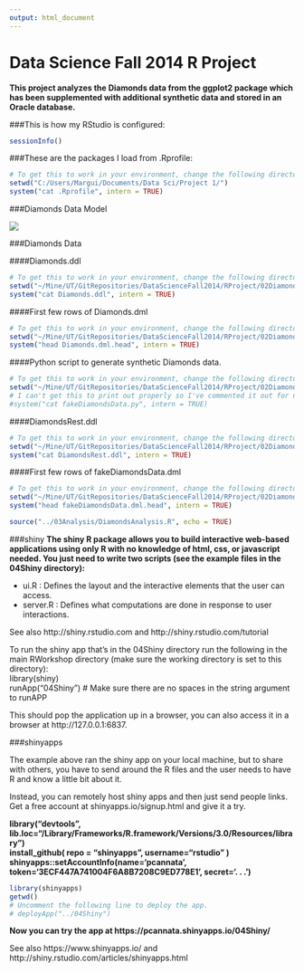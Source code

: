 ---
output: html_document
---
Data Science Fall 2014 R Project
===
**This project analyzes the Diamonds data from the ggplot2 package which has been supplemented with additional synthetic data and stored in an Oracle database.**

###This is how my RStudio is configured:
```{r}
sessionInfo()
```

###These are the packages I load from .Rprofile:
```{r}
# To get this to work in your environment, change the following directory/folder path to the path to your project files.
setwd("C:/Users/Margui/Documents/Data Sci/Project 1/")
system("cat .Rprofile", intern = TRUE)
```

###Diamonds Data Model

![](./DiamondsDataModel.png)  

###Diamonds Data 

####Diamonds.ddl 

```{r}
# To get this to work in your environment, change the following directory/folder path to the path to your project files.
setwd("~/Mine/UT/GitRepositories/DataScienceFall2014/RProject/02DiamondsData")
system("cat Diamonds.ddl", intern = TRUE)
``` 

####First few rows of Diamonds.dml

```{r}
# To get this to work in your environment, change the following directory/folder path to the path to your project files.
setwd("~/Mine/UT/GitRepositories/DataScienceFall2014/RProject/02DiamondsData")
system("head Diamonds.dml.head", intern = TRUE)
``` 

####Python script to generate synthetic Diamonds data.

```{r, tidy=TRUE}
# To get this to work in your environment, change the following directory/folder path to the path to your project files.
setwd("~/Mine/UT/GitRepositories/DataScienceFall2014/RProject/02DiamondsData")
# I can't get this to print out properly so I've commented it out for now.
#system("cat fakeDiamondsData.py", intern = TRUE)
``` 

####DiamondsRest.ddl 

```{r}
# To get this to work in your environment, change the following directory/folder path to the path to your project files.
setwd("~/Mine/UT/GitRepositories/DataScienceFall2014/RProject/02DiamondsData")
system("cat DiamondsRest.ddl", intern = TRUE)
``` 

####First few rows of fakeDiamondsData.dml

```{r}
# To get this to work in your environment, change the following directory/folder path to the path to your project files.
setwd("~/Mine/UT/GitRepositories/DataScienceFall2014/RProject/02DiamondsData")
system("head fakeDiamondsData.dml.head", intern = TRUE)
``` 

```{r}
source("../03Analysis/DiamondsAnalysis.R", echo = TRUE)
```

###shiny
**The shiny R package allows you to build interactive web-based applications using only R with no knowledge of html, css, or javascript needed. You just need to write two scripts (see the example files in the 04Shiny directory):**  

* ui.R : Defines the layout and the interactive elements that the user can access.  
* server.R : Defines what computations are done in response to user interactions. 

See also http://shiny.rstudio.com and http://shiny.rstudio.com/tutorial 

To run the shiny app that's in the 04Shiny directory run the following in the main RWorkshop directory (make sure the working directory is set to this directory):  
library(shiny)  
runApp("04Shiny")   # Make sure there are no spaces in the string argument to runAPP

This should pop the application up in a browser, you can also access it in a browser at http://127.0.0.1:6837. 

###shinyapps

The example above ran the shiny app on your local machine, but to share with others, you have to send around the R files and the user needs to have R and know a little bit about it.

Instead, you can remotely host shiny apps and then just send people links. Get a free account at shinyapps.io/signup.html and give it a try.

**library("devtools", lib.loc="/Library/Frameworks/R.framework/Versions/3.0/Resources/library")  
install_github( repo = "shinyapps", username="rstudio" )  
shinyapps::setAccountInfo(name='pcannata', token='3ECF447A741004F6A8B7208C9ED778E1', secret='. . . ')**  

```{r}
library(shinyapps)
getwd()
# Uncomment the following line to deploy the app.
# deployApp("../04Shiny")
```

**Now you can try the app at https://pcannata.shinyapps.io/04Shiny/ **  

See also https://www.shinyapps.io/ and http://shiny.rstudio.com/articles/shinyapps.html 
